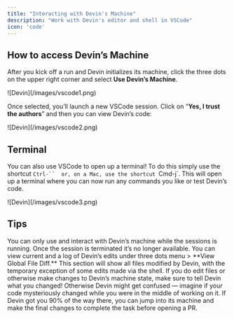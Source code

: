 ```yaml
---
title: "Interacting with Devin's Machine"
description: "Work with Devin's editor and shell in VSCode"
icon: 'code'
---
```


## How to access Devin’s Machine

After you kick off a run and Devin initializes its machine, click the three dots on the upper right corner and select **Use Devin’s Machine**.

<Frame>
    ![Devin](/images/vscode1.png)
</Frame>

Once selected, you’ll launch a new VSCode session. Click on “**Yes, I trust the authors**” and then you can view Devin’s code:

<Frame>
    ![Devin](/images/vscode2.png)
</Frame>

## Terminal

You can also use VSCode to open up a terminal! To do this simply use the shortcut `Ctrl-``  or, on a Mac, use the shortcut `Cmd-j`. This will open up a terminal where you can now run any commands you like or test Devin’s code.

<Frame>
    ![Devin](/images/vscode3.png)
</Frame>

## Tips

<Accordion title="Edit while the session is running">
You can only use and interact with Devin’s machine while the sessions is running. Once the session is terminated it’s no longer available.
</Accordion>

<Accordion title="Check out file diffs">
You can view current and a log of Devin’s edits under three dots menu > **View Global File Diff.** This section will show all files modified by Devin, with the temporary exception of some edits made via the shell.
</Accordion>

<Accordion title="Keep Devin a heads up when making edits">
If you do edit files or otherwise make changes to Devin’s machine state, make sure to tell Devin what you changed! Otherwise Devin might get confused — imagine if your code mysteriously changed while you were in the middle of working on it.
</Accordion>

<Accordion title="Help Devin on the last mile">
If Devin got you 90% of the way there, you can jump into its machine and make the final changes to complete the task before opening a PR.
</Accordion>
